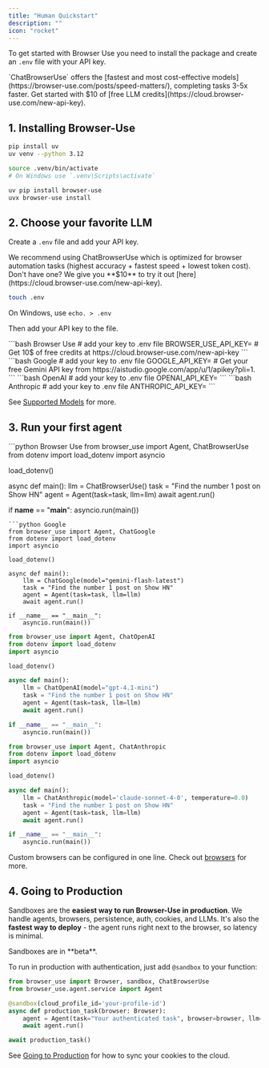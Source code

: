 ```yaml
---
title: "Human Quickstart"
description: ""
icon: "rocket"
---
```


To get started with Browser Use you need to install the package and create an `.env` file with your API key.

<Note icon="key" color="#FFC107" iconType="regular">
`ChatBrowserUse` offers the [fastest and most cost-effective models](https://browser-use.com/posts/speed-matters/), completing tasks 3-5x faster. Get started with $10 of [free LLM credits](https://cloud.browser-use.com/new-api-key).
</Note>

## 1. Installing Browser-Use


```bash create environment
pip install uv
uv venv --python 3.12
```
```bash activate environment
source .venv/bin/activate
# On Windows use `.venv\Scripts\activate`
```
```bash install browser-use & chromium
uv pip install browser-use
uvx browser-use install
```


## 2. Choose your favorite LLM
Create a `.env` file and add your API key. 

<Callout icon="key" iconType="regular">
We recommend using ChatBrowserUse which is optimized for browser automation tasks (highest accuracy + fastest speed + lowest token cost). Don't have one? We give you **$10** to try it out [here](https://cloud.browser-use.com/new-api-key).
</Callout>

```bash .env
touch .env
```

<Info>On Windows, use `echo. > .env`</Info>

Then add your API key to the file.

<CodeGroup>
```bash Browser Use
# add your key to .env file
BROWSER_USE_API_KEY=
# Get 10$ of free credits at https://cloud.browser-use.com/new-api-key
```
```bash Google
# add your key to .env file
GOOGLE_API_KEY=
# Get your free Gemini API key from https://aistudio.google.com/app/u/1/apikey?pli=1.
```
```bash OpenAI
# add your key to .env file
OPENAI_API_KEY=
```
```bash Anthropic
# add your key to .env file
ANTHROPIC_API_KEY=
```
</CodeGroup>

See [Supported Models](/supported-models) for more.

## 3. Run your first agent

<CodeGroup>
```python Browser Use
from browser_use import Agent, ChatBrowserUse
from dotenv import load_dotenv
import asyncio

load_dotenv()

async def main():
    llm = ChatBrowserUse()
    task = "Find the number 1 post on Show HN"
    agent = Agent(task=task, llm=llm)
    await agent.run()

if __name__ == "__main__":
    asyncio.run(main())
```
```python Google
from browser_use import Agent, ChatGoogle
from dotenv import load_dotenv
import asyncio

load_dotenv()

async def main():
    llm = ChatGoogle(model="gemini-flash-latest")
    task = "Find the number 1 post on Show HN"
    agent = Agent(task=task, llm=llm)
    await agent.run()

if __name__ == "__main__":
    asyncio.run(main())
```
```python OpenAI
from browser_use import Agent, ChatOpenAI
from dotenv import load_dotenv
import asyncio

load_dotenv()

async def main():
    llm = ChatOpenAI(model="gpt-4.1-mini")
    task = "Find the number 1 post on Show HN"
    agent = Agent(task=task, llm=llm)
    await agent.run()

if __name__ == "__main__":
    asyncio.run(main())
```
```python Anthropic
from browser_use import Agent, ChatAnthropic
from dotenv import load_dotenv
import asyncio

load_dotenv()

async def main():
    llm = ChatAnthropic(model='claude-sonnet-4-0', temperature=0.0)
    task = "Find the number 1 post on Show HN"
    agent = Agent(task=task, llm=llm)
    await agent.run()

if __name__ == "__main__":
    asyncio.run(main())
```
</CodeGroup>

<Note> Custom browsers can be configured in one line. Check out <a href = "customize/browser/basics">browsers</a> for more. </Note>

## 4. Going to Production

Sandboxes are the **easiest way to run Browser-Use in production**. We handle agents, browsers, persistence, auth, cookies, and LLMs. It's also the **fastest way to deploy** - the agent runs right next to the browser, so latency is minimal.

<Warning>
Sandboxes are in **beta**.
</Warning>

To run in production with authentication, just add `@sandbox` to your function:

```python
from browser_use import Browser, sandbox, ChatBrowserUse
from browser_use.agent.service import Agent

@sandbox(cloud_profile_id='your-profile-id')
async def production_task(browser: Browser):
    agent = Agent(task="Your authenticated task", browser=browser, llm=ChatBrowserUse())
    await agent.run()

await production_task()
```

See [Going to Production](/production) for how to sync your cookies to the cloud.
